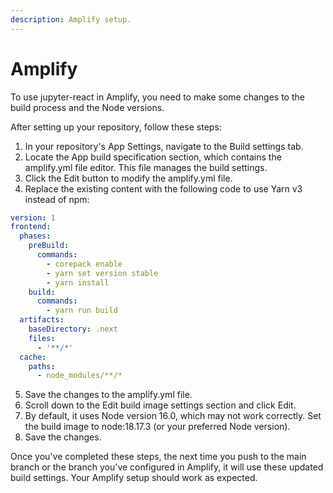 ```yaml
---
description: Amplify setup.
---
```



# Amplify 

To use jupyter-react in Amplify, you need to make some changes to the build process and the Node versions.

<ModalImage
  small="https://datalayer-jupyter-examples.s3.us-east-1.amazonaws.com/deploy/amplify-get-started.png"
  large="https://datalayer-jupyter-examples.s3.us-east-1.amazonaws.com/deploy/amplify-get-started.png"
  alt="Repository setup"
/>

After setting up your repository, follow these steps:

1.	In your repository's App Settings, navigate to the Build settings tab.
	<ModalImage
		small="https://datalayer-jupyter-examples.s3.us-east-1.amazonaws.com/deploy/amplify-settings.png"
		large="https://datalayer-jupyter-examples.s3.us-east-1.amazonaws.com/deploy/amplify-settings.png"
		alt="Tab Settings"
	/>
2.	Locate the App build specification section, which contains the amplify.yml file editor. This file manages the build settings.
	<ModalImage
		small="https://datalayer-jupyter-examples.s3.us-east-1.amazonaws.com/deploy/amplify-app-build-spec.png"
		large="https://datalayer-jupyter-examples.s3.us-east-1.amazonaws.com/deploy/amplify-app-build-spec.png"
		alt="App build specification"
	/>
3.	Click the Edit button to modify the amplify.yml file.
4.	Replace the existing content with the following code to use Yarn v3 instead of npm:
```yaml
version: 1
frontend:
  phases:
    preBuild:
      commands:
        - corepack enable
        - yarn set version stable
        - yarn install
    build:
      commands:
        - yarn run build
  artifacts:
    baseDirectory: .next
    files:
      - '**/*'
  cache:
    paths:
      - node_modules/**/*
```
5.	Save the changes to the amplify.yml file.            
6.	Scroll down to the Edit build image settings section and click Edit.
	<ModalImage
		small="https://datalayer-jupyter-examples.s3.us-east-1.amazonaws.com/deploy/amplify-settings-build-image.png"
		large="https://datalayer-jupyter-examples.s3.us-east-1.amazonaws.com/deploy/amplify-settings-build-image.png"
		alt="Build image settings"
	/>
7.	By default, it uses Node version 16.0, which may not work correctly. Set the build image to node:18.17.3 (or your preferred Node version).
8.	Save the changes.

Once you've completed these steps, the next time you push to the main branch or the branch you've configured in Amplify, it will use these updated build settings. Your Amplify setup should work as expected.
